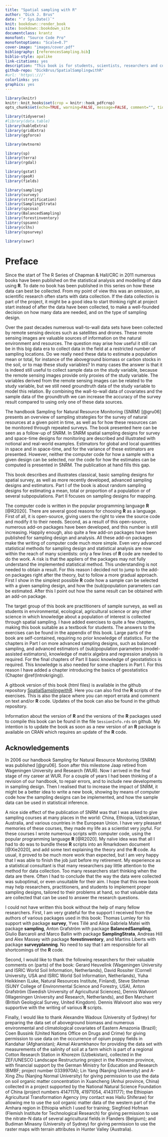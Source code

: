 ```yaml
---
title: "Spatial sampling with R"
author: "Dick J. Brus"
date: "`r Sys.Date()`"
knit: bookdown::render_book
site: bookdown::bookdown_site
documentclass: krantz
monofont: "Source Code Pro"
monofontoptions: "Scale=0.7"
cover-image: "images/cover.pdf"
bibliography: [referencesSampling.bib]
biblio-style: apalike
link-citations: yes
description: "This book is for students, scientists, researchers and consultants who want to know how to collect spatial data, either for estimating parameters for the population or several subpopulations, or for mapping. How many data do we need, and how to select the population units? The book presents a wide overview of spatial sampling designs. Besides there is a chapter on designs for sampling in space and time for monitoring. The emphasis is not on the theory, but on how to implement sampling designs in R and on how the (sub)population parameters can be estimated from the sample."
github-repo: "DickBrus/SpatialSamplingwithR"
#url: 'https\:///'
colorlinks: yes
graphics: yes
---
```


```r
library(knitr)
knitr::knit_hooks$set(crop = knitr::hook_pdfcrop)
opts_chunk$set(echo=TRUE, warning=FALSE, message=FALSE, comment="", tidy=FALSE, crop=TRUE, out.width="80%", dpi=300, fig.width=7, fig.asp=1, fig.align="center")
```

```r
library(tidyverse)
#library(data.table)
library(kableExtra)
library(gridExtra)
library(ggforce)

library(mvtnorm)

library(sp)
library(terra)
library(rgdal)

library(gstat)
library(geoR)
library(fields)

library(sampling)
library(survey)
library(stratification)
library(SamplingStrata)
library(spcosa)
library(BalancedSampling)
library(forestinventory)
library(spsann)
library(clhs)
library(spsurvey)

library(sswr)
```
\frontmatter

# Preface {-}

Since the start of The R Series of Chapman & Hall/CRC in 2011 numerous books have been published on the statistical analysis and modelling of data using **R**. To date no book has been published in this series on how these data can best be collected. From my point of view this was an omission, as scientific research often starts with data collection. If the data collection is part of the project, it might be a good idea to start thinking right at project start instead of after the data have been collected, to make a well-founded decision on how many data are needed, and on the type of sampling design. 

Over the past decades numerous wall-to-wall data sets have been collected by remote sensing devices such as satellites and drones. These remote sensing images are valuable sources of information on the natural environment and resources. The question may arise how useful it still can be in this big data era to collect data in the field at a restricted number of sampling locations. Do we really need these data to estimate a population mean or total, for instance of the aboveground biomass or carbon stocks in the soil, or to map these study variables? In many cases the answer is that it is indeed still useful to collect sample data on the study variable, because the remote sensing images provide only proxies of the study variable. The variables derived from the remote sensing images can be related to the study variable, but we still need groundtruth data of the study variable to model this relation. By combining the wall-to-wall data of covariates and the sample data of the groundtruth we can increase the accuracy of the survey result compared to using only one of these data sources.

The handbook Sampling for Natural Resource Monitoring (SNRM) [@gru06] presents an overview of sampling strategies for the survey of natural resources at a given point in time, as well as for how these resources can be monitored through repeated surveys. The book presented here can be seen as a follow-up of SNRM. In SNRM spatial sampling designs for survey and space-time designs for monitoring are described and illustrated with notional and real-world examples. Estimators for global and local quantities in space and in space-time, and for the variance of these estimators are presented. However, neither the computer code for how a sample with a given design can be selected, nor the code for how the estimates can be computed is presented in SNRM. The publication at hand fills this gap.

This book describes and illustrates classical, basic sampling designs for spatial survey, as well as more recently developed, advanced sampling designs and estimators. Part I of the book is about random sampling designs for estimating a mean, total or proportion of a population or of several subpopulations. Part II focuses on sampling designs for mapping.

The computer code is written in the popular programming language **R** [@R2020]. There are several good reasons for choosing **R** as a language. First of all, it is open-source, giving users the right to view the source code and modify it to their needs. Second, as a result of this open-source, numerous add-on packages have been developed, and this number is still increasing. Happily enough, also quite a few add-on packages have been published for sampling design and analysis. All these add-on packages make the writing of computer code much more simple. Even very advanced statistical methods for sampling design and statistical analysis are now within the reach of many scientists: only a few lines of **R** code are needed to do the work. A risk is that the appliers of the packages may not fully understand the implemented statistical method. This understanding is not needed to obtain a result. For this reason I decided not to jump to the add-on packages right after the theory, but to follow a more gradual approach. First I show in the simplest possible **R** code how a sample can be selected with a given sampling design, and how the (sub)population parameters can be estimated. After this I point out how the same result can be obtained with an add-on package.

The target group of this book are practitioners of sample surveys, as well as students in environmental, ecological, agricultural science or any other science in which knowledge about a population of interest is collected through spatial sampling. I have added exercises to quite a few chapters, making this book suitable as a textbook for students. The answers to the exercises can be found in the appendix of this book. Large parts of the book are self-contained, requiring no prior knowledge of statistics. For the chapters in Part I on more advanced sampling designs, such as balanced sampling, and advanced estimators of (sub)population parameters (model-assisted estimators), knowledge of matrix algebra and regression analysis is required. For the final chapters of Part II basic knowledge of geostatistics is required. This knowledge is also needed for some chapters in Part I. For this reason I have added a chapter introducing the basics of geostatistics (Chapter \@ref(Introkriging)). 

A gitbook version of this book (html files) is available in the github repository [SpatialSamplingwithR]( https://github.com/DickBrus/SpatialSamplingwithR/tree/master). Here you can also find the **R** scripts of the exercises. This is also the place where you can report errata and comment on text and/or **R** code. Updates of the book can also be found in the github repository.

Information about the version of **R** and the versions of the **R** packages used to compile this book can be found in the file `SessionInfo.rds` on github. My intention is to update the book as soon as a new version of an **R** package is available on CRAN which requires an update of the **R** code.

## Acknowledgements {-}

In 2006 our handbook Sampling for Natural Resource Monitoring (SNRM) was published [@gru06]. Soon after this milestone Jaap retired from Wageningen University and Research (WUR). Now I arrived in the final stage of my career at WUR. For a couple of years I had been thinking of a revision of our handbook, to repair errors, and to include new developments in sampling design. Then I realised that to increase the impact of SNRM, it might be a better idea to write a new book, showing by means of computer code how the sampling designs can be implemented, and how the sample data can be used in statistical inference.

A nice side effect of the publication of SNRM was that I was asked to give sampling courses at many places in the world: China, Ethiopia, Uzbekistan, Australia, and various countries in the European Union. I have very pleasant memories of these courses, they made my life as a scientist very joyful. For these courses I wrote numerous scripts with computer code, using the popular programming language **R** [@R2020]. My na&iuml;ve idea was that all I had to do was to bundle these **R** scripts into an Rmarkdown document [@Xie2020], and add some text explaining the theory and the **R** code. As usual, it proved to be much more work than expected, but I am very happy that I was able to finish the job just before my retirement. My experience as a statistical consultant is that many researchers pay little attention to the method for data collection. Too many researchers start thinking when the data are there. Often I had to conclude that the way the data were collected was suboptimal, or even unsuitable for their aim. I hope that this new book may help researchers, practitioners, and students to implement proper sampling designs, tailored to their problems at hand, so that valuable data are collected that can be used to answer the research questions.

I could not have written  this book without the help of many fellow researchers. First, I am very grateful for the support I received from the authors of various packages used in this book: Thomas Lumley for his support with package **survey**, Yves Till&eacute; and Alina Gabriela Matei with package **sampling**, Anton Grafstr&ouml;m with package **BalancedSampling**, Giulio Barcaroli and Marco Ballin with package **SamplingStrata**, Andreas Hill and Alex Massey with package **forestinventory**, and Martins Liberts with package **surveyplanning**. No need to say that I am responsible for all shortcomings of the **R** code. 

Second, I would like to thank the following researchers for their valuable comments on (parts) of the book: Gerard Heuvelink (Wageningen University and ISRIC World Soil Information, Netherlands), David Rossiter (Cornell University, USA and ISRIC World Soil Information, Netherlands), Yuha Heikkinen (Luke, Natural Resources Institute, Finland), Steve Stehman (SUNY College of Environmental Science and Forestry, USA), Anton Grafstr&ouml;m (Swedish University of Agricultural Sciences), Dennis Walvoort (Wageningen University and Research, Netherlands), and Ben Marchant (British Geological Survey, United Kingdom). Dennis Walvoort also was very supportive with the writing of various **R** scripts.

Finally, I  would like to thank Alexandre Wadoux (University of Sydney) for preparing the data set of aboveground biomass and numerous environmental and climatological covariates of Eastern Amazonia (Brazil); Coen Bussink (United Nations Office on Drugs and Crime) for giving permission to use data on the occurrence of opium poppy fields in Kandahar (Afghanistan); Akmal Akramkhanov for providing the data set with measurements of the salinity of soil at a farm which is part of a regional Cotton Research Station in Khorezm (Uzbekistan), collected in the ZEF/UNESCO Landscape Restructuring project in the Khorezm province, with financial support by the German Ministry for Education and Research (BMBF; project number 0339970A); Lin Yang (Nanjing University) and A-Xing Zhu (Nanjing Normal University) for giving permission to use the data on soil organic matter concentration in Xuancheng (Anhui province, China) collected in a project supported by the National Natural Science Foundation of China (project numbers 41471178, 41971054, 41431177); the Ethiopian Agricultural Transformation Agency (my contact was  Hailu Shiferaw) for allowing me to use the soil organic matter data of the western part of the Amhara region  in Ethiopia which I used for training; Siegfried Hofman (Flemish Institute for Technological Research) for giving permission to use the nitrate-N data of several agricultural fields in Flanders (Belgium); and Budiman Minasny (University of Sydney) for giving permission to use the raster maps with terrain attributes in Hunter Valley (Australia).


\mainmatter
